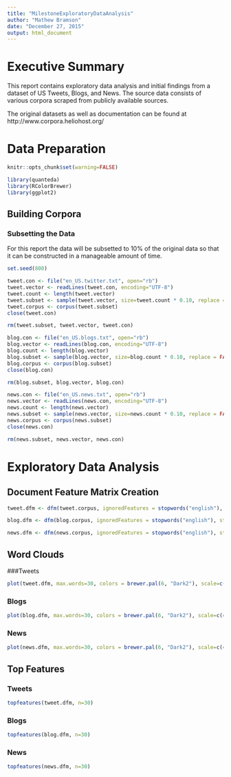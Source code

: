 ```yaml
---
title: "MilestoneExploratoryDataAnalysis"
author: "Mathew Bramson"
date: "December 27, 2015"
output: html_document
---
```


# Executive Summary

This report contains exploratory data analysis and initial findings from a dataset of US Tweets, Blogs, and News. The source data consists of various corpora scraped from publicly available sources.

The original datasets as well as documentation can be found at http://www.corpora.heliohost.org/

# Data Preparation

```r
knitr::opts_chunk$set(warning=FALSE)
```

```r
library(quanteda)
library(RColorBrewer)
library(ggplot2)
```

## Building Corpora

### Subsetting the Data

For this report the data will be subsetted to 10% of the original data so that it can be constructed in a manageable amount of time.
```r
set.seed(800)
```

```r
tweet.con <- file("en_US.twitter.txt", open="rb")
tweet.vector <- readLines(tweet.con, encoding="UTF-8")
tweet.count <- length(tweet.vector)
tweet.subset <- sample(tweet.vector, size=tweet.count * 0.10, replace = FALSE)
tweet.corpus <- corpus(tweet.subset)
close(tweet.con)
```

```r
rm(tweet.subset, tweet.vector, tweet.con)
```

```r
blog.con <- file("en_US.blogs.txt", open="rb")
blog.vector <- readLines(blog.con, encoding="UTF-8")
blog.count <- length(blog.vector)
blog.subset <- sample(blog.vector, size=blog.count * 0.10, replace = FALSE)
blog.corpus <- corpus(blog.subset)
close(blog.con)
```

```r
rm(blog.subset, blog.vector, blog.con)
```

```r
news.con <- file("en_US.news.txt", open="rb")
news.vector <- readLines(news.con, encoding="UTF-8")
news.count <- length(news.vector)
news.subset <- sample(news.vector, size=news.count * 0.10, replace = FALSE)
news.corpus <- corpus(news.subset)
close(news.con)
```

```r
rm(news.subset, news.vector, news.con)
```

# Exploratory Data Analysis

## Document Feature Matrix Creation
```r
tweet.dfm <- dfm(tweet.corpus, ignoredFeatures = stopwords("english"), stem=TRUE)
```

```r
blog.dfm <- dfm(blog.corpus, ignoredFeatures = stopwords("english"), stem=TRUE)
```

```r
news.dfm <- dfm(news.corpus, ignoredFeatures = stopwords("english"), stem=TRUE)
```

## Word Clouds

###Tweets

```r
plot(tweet.dfm, max.words=30, colors = brewer.pal(6, "Dark2"), scale=c(4, .5))
```

### Blogs

```r
plot(blog.dfm, max.words=30, colors = brewer.pal(6, "Dark2"), scale=c(4, .5))
```

### News

```r
plot(news.dfm, max.words=30, colors = brewer.pal(6, "Dark2"), scale=c(4, .5))
```

## Top Features

### Tweets

```r
topfeatures(tweet.dfm, n=30)
```

### Blogs

```r
topfeatures(blog.dfm, n=30)
```

### News

```r
topfeatures(news.dfm, n=30)
```